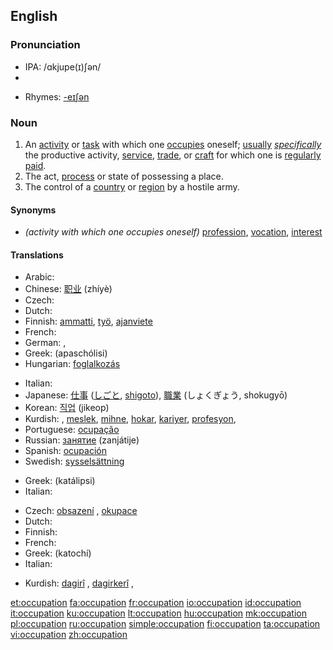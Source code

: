 ==English==

===Pronunciation===
* IPA: /ɑkjupe(ɪ)ʃən/
* {{audio|en-us-occupation.ogg|Audio (US)}}

* Rhymes: [[Rhymes:English:-eɪʃǝn|-eɪʃǝn]]

===Noun===
{{en-noun}}

# An [[activity]] or [[task]] with which one [[occupies]] oneself; [[usually]] ''[[specifically]]'' the productive activity, [[service]], [[trade]], or [[craft]] for which one is [[regularly]] [[paid]].
# The act, [[process]] or state of possessing a place.
# The control of a [[country]] or [[region]] by a hostile army.

====Synonyms====
* ''(activity with which one occupies oneself)'' [[profession]], [[vocation]], [[interest]]

====Translations====
{{trans-top|activity or task with which one occupies oneself}}
* Arabic: {{Arab|[[وظيفة]]}} {{IPAchar|(waʐīfa)}} {{f}}
* Chinese: [[职业]] (zhíyè)
* Czech: {{t-|cs|zaměstnání|n}}
* Dutch: {{t+|nl|bezigheid|f}}
* Finnish: [[ammatti]], [[työ]], [[ajanviete]]
* French: {{t+|fr|occupation|f}}
* German: {{t+|de|Beschäftigung}} {{f}}, {{t+|de|Beruf}} {{m}}
* Greek: {{t|el|απασχόληση|f|sc=Grek}} (apaschólisi)
* Hungarian: [[foglalkozás]]
{{trans-mid}}
* Italian: {{t+|it|occupazione|f}}
* Japanese: [[仕事]] ([[しごと]], [[shigoto]]), [[職業]] (しょくぎょう, shokugyō)
* Korean: [[직업]] (jikeop)
* Kurdish: {{t+|ku|pîşe}}, [[meslek]], [[mihne]], [[hokar]], [[kariyer]], [[profesyon]], {{KUchar|[[پیشه‌]]}}
* Portuguese: [[ocupação]] {{f}}
* Russian: [[занятие]] (zanjátije) {{n}}
* Spanish: [[ocupación]] {{m}}
* Swedish: [[sysselsättning]] {{c}}
{{trans-bottom}}

{{trans-top|act, process or state of possessing a place}}
* Greek: {{t|el|κατάληψη|f|sc=Grek}} (katálipsi)
* Italian: {{t+|it|occupazione|f}}
{{trans-mid}}
{{trans-bottom}}

{{trans-top|situation where a country or region is occupied}}
* Czech: [[obsazení]] {{n}}, [[okupace]] {{f}}
* Dutch: {{t+|nl|bezetting}}
* Finnish: {{t-|fi|miehitys}}
* French: {{t+|fr|occupation|f}}
* Greek: {{t|el|κατοχή|f|sc=Grek}} (katochí)
* Italian: {{t+|it|occupazione|f}}
{{trans-mid}}
* Kurdish: [[dagirî]] {{f}}, [[dagirkerî]] {{f}}, {{KUchar|[[داگیری]]}}
{{trans-bottom}}

[[et:occupation]]
[[fa:occupation]]
[[fr:occupation]]
[[io:occupation]]
[[id:occupation]]
[[it:occupation]]
[[ku:occupation]]
[[lt:occupation]]
[[hu:occupation]]
[[mk:occupation]]
[[pl:occupation]]
[[ru:occupation]]
[[simple:occupation]]
[[fi:occupation]]
[[ta:occupation]]
[[vi:occupation]]
[[zh:occupation]]